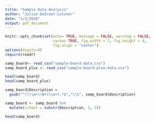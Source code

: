 ```yaml
---
title: "Sample Data Analysis"
author: "Julian DeGroot-Lutzner"
date: "1/2/2018"
output: pdf_document
---
```


```r
knitr::opts_chunk$set(echo= TRUE, message = FALSE, warning = FALSE,
                      cache= TRUE, fig.width = 7, fig.height = 4,
                      fig.align = "center")
options(digits=4)
require(readr)

```

```r
samp_board<- read_csv("sample-board-data.csv")
samp_board_plus <- read_csv("sample-board-plus-data.csv")
```

```r
head(samp_board)
head(samp_board_plus)
```

```r
samp_board$Description = 
  gsub("^((\\w+\\W+)\\w+).*$","\\1", samp_board$Description)

samp_board <- samp_board %>%
  mutate(school = substr(Description, 1, 3))
```

```r
head(samp_board)
```

